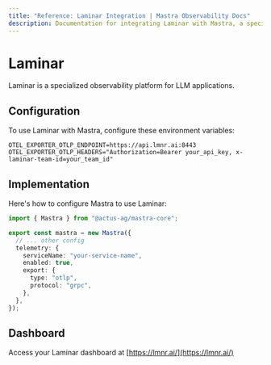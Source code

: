 ```yaml
---
title: "Reference: Laminar Integration | Mastra Observability Docs"
description: Documentation for integrating Laminar with Mastra, a specialized observability platform for LLM applications.
---
```


# Laminar

Laminar is a specialized observability platform for LLM applications.

## Configuration

To use Laminar with Mastra, configure these environment variables:

```env
OTEL_EXPORTER_OTLP_ENDPOINT=https://api.lmnr.ai:8443
OTEL_EXPORTER_OTLP_HEADERS="Authorization=Bearer your_api_key, x-laminar-team-id=your_team_id"
```

## Implementation

Here's how to configure Mastra to use Laminar:

```typescript
import { Mastra } from "@actus-ag/mastra-core";

export const mastra = new Mastra({
  // ... other config
  telemetry: {
    serviceName: "your-service-name",
    enabled: true,
    export: {
      type: "otlp",
      protocol: "grpc",
    },
  },
});
```

## Dashboard

Access your Laminar dashboard at [https://lmnr.ai/](https://lmnr.ai/)
